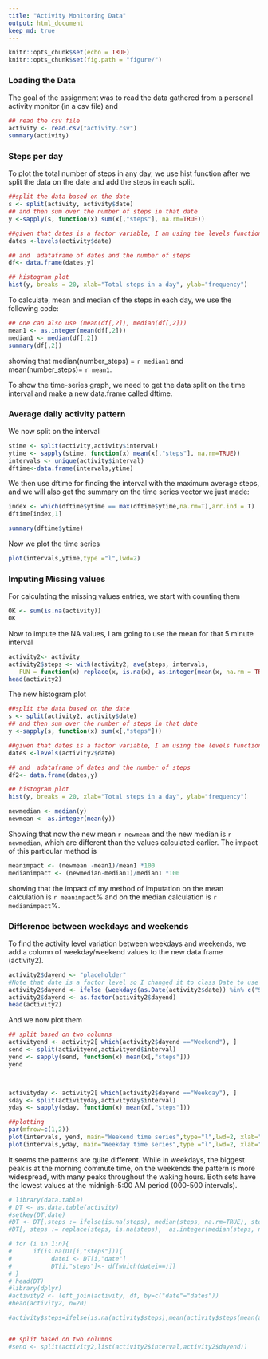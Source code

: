 ```yaml
---
title: "Activity Monitoring Data"
output: html_document
keep_md: true
---
```


```r
knitr::opts_chunk$set(echo = TRUE)
knitr::opts_chunk$set(fig.path = "figure/")
```

### Loading the Data
The goal of the assignment was to read the data gathered from a personal activity monitor (in a csv file) and 

```r
## read the csv file
activity <- read.csv("activity.csv")
summary(activity)
```

### Steps per day
To plot the total number of steps in any day, we use hist function after we split the data on the date and add the steps in each split.

```r
##split the data based on the date 
s <- split(activity, activity$date)
## and then sum over the number of steps in that date
y <-sapply(s, function(x) sum(x[,"steps"], na.rm=TRUE))

##given that dates is a factor variable, I am using the levels function to get all the unique values as opposed to unique
dates <-levels(activity$date)

## and  adataframe of dates and the number of steps
df<- data.frame(dates,y)

## histogram plot
hist(y, breaks = 20, xlab="Total steps in a day", ylab="frequency")
```
To calculate, mean and median of the steps in each day, we use the following code:

```r
## one can also use (mean(df[,2]), median(df[,2]))
mean1 <- as.integer(mean(df[,2]))
median1 <- median(df[,2])
summary(df[,2])
```
showing that median(number_steps) = `r median1` and mean(number_steps)= `r mean1`.

To show the time-series graph, we need to get the data split on the time interval and make a new data.frame called dftime.

### Average daily activity pattern 
We now split on the interval 
```r
stime <- split(activity,activity$interval)
ytime <- sapply(stime, function(x) mean(x[,"steps"], na.rm=TRUE))
intervals <- unique(activity$interval)
dftime<-data.frame(intervals,ytime)
```

We then use dftime for finding the interval with the maximum average steps, and we will also get the summary on the time series vector we just made:

```r

index <- which(dftime$ytime == max(dftime$ytime,na.rm=T),arr.ind = T)
dftime[index,1]

summary(dftime$ytime)
```

Now we plot the time series
```r
plot(intervals,ytime,type ="l",lwd=2)
```

### Imputing Missing values 
For calculating the missing values entries, we start with counting them
```r
OK <- sum(is.na(activity))
OK
```
Now to impute the NA values, I am going to use the mean for that 5 minute interval
```r
activity2<- activity
activity2$steps <- with(activity2, ave(steps, intervals,
   FUN = function(x) replace(x, is.na(x), as.integer(mean(x, na.rm = TRUE)))))
head(activity2)
```
The new histogram plot
```r
##split the data based on the date 
s <- split(activity2, activity$date)
## and then sum over the number of steps in that date
y <-sapply(s, function(x) sum(x[,"steps"]))

##given that dates is a factor variable, I am using the levels function to get all the unique values as opposed to unique
dates <-levels(activity2$date)

## and  adataframe of dates and the number of steps
df2<- data.frame(dates,y)

## histogram plot
hist(y, breaks = 20, xlab="Total steps in a day", ylab="frequency")

newmedian <- median(y)
newmean <- as.integer(mean(y))
```

Showing that now the new mean `r newmean` and the new median is `r newmedian`, which are different than the values calculated earlier. The impact of this particular method is
```r
meanimpact <- (newmean -mean1)/mean1 *100
medianimpact <- (newmedian-median1)/median1 *100
```
showing that the impact of my method of imputation on the mean calculation is `r meanimpact`% and on the median calculation is `r medianimpact`%.

### Difference between weekdays and weekends
To find the activity level variation between weekdays and weekends, we add a column of weekday/weekend values to the new data frame (activity2).
```r
activity2$dayend <- "placeholder"
#Note that date is a factor level so I changed it to class Date to use the weekdays function on it 
activity2$dayend <- ifelse (weekdays(as.Date(activity2$date)) %in% c("Saturday","Sunday"), "Weekend","Weekday")
activity2$dayend <- as.factor(activity2$dayend)
head(activity2)
```
And we now plot them

```r
## split based on two columns
activityend <- activity2[ which(activity2$dayend =="Weekend"), ]
send <- split(activityend,activityend$interval)
yend <- sapply(send, function(x) mean(x[,"steps"]))
yend



activityday <- activity2[ which(activity2$dayend =="Weekday"), ]
sday <- split(activityday,activityday$interval)
yday <- sapply(sday, function(x) mean(x[,"steps"]))

##plotting
par(mfrow=c(1,2))
plot(intervals, yend, main="Weekend time series",type="l",lwd=2, xlab="time intervals", ylab="avg steps")
plot(intervals,yday, main="Weekday time series",type ="l",lwd=2, xlab="time intervals", ylab="avg steps")
```

It seems the patterns are quite different. While in weekdays, the biggest peak is at the morning commute time, on the weekends the pattern is more widespread, with many peaks throughout the waking hours.  Both sets have the lowest values at the midnigh-5:00 AM period (000-500 intervals).



```r
# library(data.table)
# DT <- as.data.table(activity)
#setkey(DT,date) 
#DT <- DT[,steps := ifelse(is.na(steps), median(steps, na.rm=TRUE), steps), by=date]
#DT[, steps := replace(steps, is.na(steps),  as.integer(median(steps, na.rm = TRUE))), by =date]

# for (i in 1:n){
#      if(is.na(DT[i,"steps"])){
#           datei <- DT[i,"date"]
#           DT[i,"steps"]<- df[which(datei==)]}
# }
# head(DT)
#library(dplyr)
#activity2 <- left_join(activity, df, by=c("date"="dates"))
#head(activity2, n=20)

#activity$steps=ifelse(is.na(activity$steps),mean(activity$steps(mean(activity$steps,na.rm=T),activity$steps))


## split based on two columns
#send <- split(activity2,list(activity2$interval,activity2$dayend))
```

